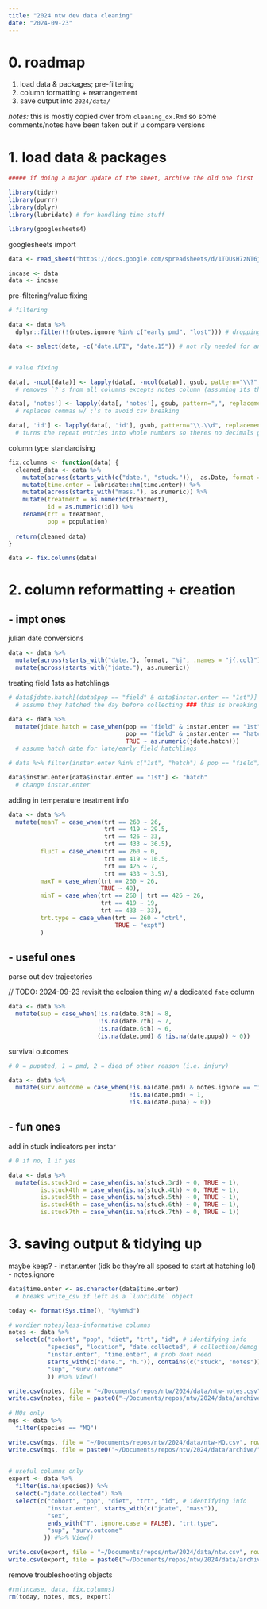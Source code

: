 ```yaml
---
title: "2024 ntw dev data cleaning"
date: "2024-09-23"
---
```


# 0. roadmap

1. load data & packages; pre-filtering
2. column formatting + rearrangement
3. save output into `2024/data/`

*notes:* this is mostly copied over from `cleaning_ox.Rmd` so some comments/notes have been taken out if u compare versions

# 1. load data & packages

```r

##### if doing a major update of the sheet, archive the old one first

library(tidyr)
library(purrr)
library(dplyr)
library(lubridate) # for handling time stuff

library(googlesheets4)
```

googlesheets import

```r
data <- read_sheet("https://docs.google.com/spreadsheets/d/1TOUsH7zNT6jF7SltYsD_8pK5tI7yR-Gqx-kDrodmJ00/edit?gid=1256964024", sheet = "ntw repeat", col_types = "c")

incase <- data
data <- incase
```

pre-filtering/value fixing

```r
# filtering

data <- data %>%
  dplyr::filter(!(notes.ignore %in% c("early pmd", "lost"))) # dropping things that died in 1 day or got lost

data <- select(data, -c("date.LPI", "date.15")) # not rly needed for analyses/LPI is empty lol


# value fixing

data[, -ncol(data)] <- lapply(data[, -ncol(data)], gsub, pattern="\\?", replacement = "") 
  # removes `?`s from all columns excepts notes column (assuming its the last col in the df)

data[, 'notes'] <- lapply(data[, 'notes'], gsub, pattern=",", replacement = ";") 
  # replaces commas w/ ;'s to avoid csv breaking

data[, 'id'] <- lapply(data[, 'id'], gsub, pattern="\\.\\d", replacement = "") 
  # turns the repeat entries into whole numbers so theres no decimals going on after as.numeric(id)

```

column type standardising

```r
fix.columns <- function(data) {
  cleaned_data <- data %>%
    mutate(across(starts_with(c("date.", "stuck.")),  as.Date, format = "%m/%d"))%>%
    mutate(time.enter = lubridate::hm(time.enter)) %>%
    mutate(across(starts_with("mass."), as.numeric)) %>%
    mutate(treatment = as.numeric(treatment),
           id = as.numeric(id)) %>%
    rename(trt = treatment,
           pop = population)
  
  return(cleaned_data)
}

data <- fix.columns(data)
```


# 2. column reformatting + creation

## - impt ones

julian date conversions

```r
data <- data %>%
  mutate(across(starts_with("date."), format, "%j", .names = "j{.col}")) %>%
  mutate(across(starts_with("jdate."), as.numeric))
```

treating field 1sts as hatchlings

```r
# data$jdate.hatch[(data$pop == "field" & data$instar.enter == "1st")] <- as.numeric(data$jdate.collected - 1)
  # assume they hatched the day before collecting ### this is breaking as of 2024-10-08

data <- data %>%
  mutate(jdate.hatch = case_when(pop == "field" & instar.enter == "1st" ~ as.numeric(jdate.collected - 1),
                                 pop == "field" & instar.enter == "hatch" & is.na(jdate.hatch) ~ as.numeric(jdate.collected),
                                 TRUE ~ as.numeric(jdate.hatch)))
  # assume hatch date for late/early field hatchlings

# data %>% filter(instar.enter %in% c("1st", "hatch") & pop == "field") %>% select(c("id", "instar.enter", "jdate.collected", "jdate.hatch")) %>% View() # troubleshooting

data$instar.enter[data$instar.enter == "1st"] <- "hatch" 
  # change instar.enter


```


adding in temperature treatment info

```r
data <- data %>%
  mutate(meanT = case_when(trt == 260 ~ 26,
                           trt == 419 ~ 29.5,
                           trt == 426 ~ 33,
                           trt == 433 ~ 36.5),
         flucT = case_when(trt == 260 ~ 0,
                           trt == 419 ~ 10.5,
                           trt == 426 ~ 7,
                           trt == 433 ~ 3.5),
         maxT = case_when(trt == 260 ~ 26,
                          TRUE ~ 40),
         minT = case_when(trt == 260 | trt == 426 ~ 26,
                          trt == 419 ~ 19,
                          trt == 433 ~ 33),
         trt.type = case_when(trt == 260 ~ "ctrl",
                              TRUE ~ "expt")
         )
```


## - useful ones

parse out dev trajectories

// TODO: 2024-09-23 revisit the eclosion thing w/ a dedicated `fate` column

```r
data <- data %>%
  mutate(sup = case_when(!is.na(date.8th) ~ 8,
                         !is.na(date.7th) ~ 7,
                         !is.na(date.6th) ~ 6,
                         (is.na(date.pmd) & !is.na(date.pupa)) ~ 0)) 

```


survival outcomes

```r
# 0 = pupated, 1 = pmd, 2 = died of other reason (i.e. injury)

data <- data %>%
  mutate(surv.outcome = case_when(!is.na(date.pmd) & notes.ignore == "injured" ~ 2,
                                  !is.na(date.pmd) ~ 1,
                                  !is.na(date.pupa) ~ 0))
```




## - fun ones

add in stuck indicators per instar

```r
# 0 if no, 1 if yes

data <- data %>%
  mutate(is.stuck3rd = case_when(is.na(stuck.3rd) ~ 0, TRUE ~ 1),
         is.stuck4th = case_when(is.na(stuck.4th) ~ 0, TRUE ~ 1),
         is.stuck5th = case_when(is.na(stuck.5th) ~ 0, TRUE ~ 1),
         is.stuck6th = case_when(is.na(stuck.6th) ~ 0, TRUE ~ 1),
         is.stuck7th = case_when(is.na(stuck.7th) ~ 0, TRUE ~ 1))

```


# 3. saving output & tidying up

maybe keep?
  - instar.enter (idk bc they're all sposed to start at hatching lol)
  - notes.ignore


```r
data$time.enter <- as.character(data$time.enter) 
  # breaks write_csv if left as a `lubridate` object

today <- format(Sys.time(), "%y%m%d")

# wordier notes/less-informative columns
notes <- data %>%
  select(c("cohort", "pop", "diet", "trt", "id", # identifying info
           "species", "location", "date.collected", # collection/demog info
           "instar.enter", "time.enter", # prob dont need
           starts_with(c("date.", "h.")), contains(c("stuck", "notes")), # dev stuff that is jdated
           "sup", "surv.outcome"
           )) #%>% View()

write.csv(notes, file = "~/Documents/repos/ntw/2024/data/ntw-notes.csv", row.names = FALSE)
write.csv(notes, file = paste0("~/Documents/repos/ntw/2024/data/archive/", today, "_ntw-notes.csv" ), row.names = FALSE)
  
# MQs only
mqs <- data %>%
  filter(species == "MQ")

write.csv(mqs, file = "~/Documents/repos/ntw/2024/data/ntw-MQ.csv", row.names = FALSE)
write.csv(mqs, file = paste0("~/Documents/repos/ntw/2024/data/archive/", today, "_ntw-MQ.csv" ), row.names = FALSE)

  
# useful columns only
export <- data %>%
  filter(is.na(species)) %>%
  select(-"jdate.collected") %>%
  select(c("cohort", "pop", "diet", "trt", "id", # identifying info
           "instar.enter", starts_with(c("jdate", "mass")), 
           "sex",
           ends_with("T", ignore.case = FALSE), "trt.type",
           "sup", "surv.outcome"
          )) #%>% View()

write.csv(export, file = "~/Documents/repos/ntw/2024/data/ntw.csv", row.names = FALSE)
write.csv(export, file = paste0("~/Documents/repos/ntw/2024/data/archive/", today, "_ntw.csv" ), row.names = FALSE)

```

remove troubleshooting objects

```r
#rm(incase, data, fix.columns)
rm(today, notes, mqs, export)
```



